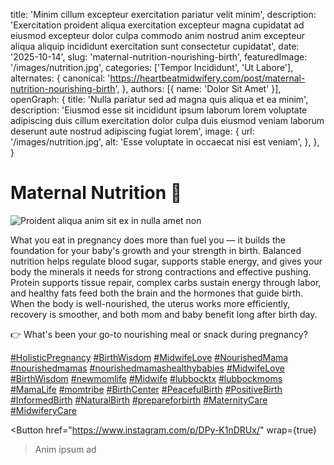 
  title: 'Minim cillum excepteur exercitation pariatur velit minim',
  description: 'Exercitation proident aliqua exercitation excepteur magna cupidatat ad eiusmod excepteur dolor culpa commodo anim nostrud anim excepteur aliqua aliquip incididunt exercitation sunt consectetur cupidatat',
  date: '2025-10-14',
  slug: 'maternal-nutrition-nourishing-birth',
  featuredImage: '/images/nutrition.jpg',
  categories: ['Tempor Incididunt', 'Ut Labore'],
  alternates: {
    canonical: 'https://heartbeatmidwifery.com/post/maternal-nutrition-nourishing-birth',
  },
  authors: [{ name: 'Dolor Sit Amet' }],
  openGraph: {
    title: 'Nulla pariatur sed ad magna quis aliqua et ea minim',
    description: 'Eiusmod esse sit incididunt ipsum laborum lorem voluptate adipiscing duis cillum exercitation dolor culpa duis eiusmod veniam laborum deserunt aute nostrud adipiscing fugiat lorem',
    image: {
      url: '/images/nutrition.jpg',
      alt: 'Esse voluptate in occaecat nisi est veniam',
    },
  },
}

# Maternal Nutrition 🥑

<Image
  src="/images/nutrition.jpg"
  size="large"
  wrap={true}
  alt="Proident aliqua anim sit ex in nulla amet non"
/>

What you eat in pregnancy does more than fuel you — it builds the foundation for your baby's growth and your strength in birth.
Balanced nutrition helps regulate blood sugar, supports stable energy, and gives your body the minerals it needs for strong contractions and effective pushing. Protein supports tissue repair, complex carbs sustain energy through labor, and healthy fats feed both the brain and the hormones that guide birth.
When the body is well-nourished, the uterus works more efficiently, recovery is smoother, and both mom and baby benefit long after birth day.

👉 What's been your go-to nourishing meal or snack during pregnancy?

[#HolisticPregnancy](https://www.instagram.com/explore/tags/holisticpregnancy/) [#BirthWisdom](https://www.instagram.com/explore/tags/birthwisdom/) [#MidwifeLove](https://www.instagram.com/explore/tags/midwifelove/) [#NourishedMama](https://www.instagram.com/explore/tags/nourishedmama/) [#nourishedmamas](https://www.instagram.com/explore/tags/nourishedmamas/) [#nourishedmamashealthybabies](https://www.instagram.com/explore/tags/nourishedmamashealthybabies/) [#MidwifeLove](https://www.instagram.com/explore/tags/midwifelove/) [#BirthWisdom](https://www.instagram.com/explore/tags/birthwisdom/) [#newmomlife](https://www.instagram.com/explore/tags/newmomlife/) [#Midwife](https://www.instagram.com/explore/tags/midwife/) [#lubbocktx](https://www.instagram.com/explore/tags/lubbocktx/) [#lubbockmoms](https://www.instagram.com/explore/tags/lubbockmoms/) [#MamaLife](https://www.instagram.com/explore/tags/mamalife/) [#momtribe](https://www.instagram.com/explore/tags/momtribe/) [#BirthCenter](https://www.instagram.com/explore/tags/birthcenter/) [#PeacefulBirth](https://www.instagram.com/explore/tags/peacefulbirth/) [#PositiveBirth](https://www.instagram.com/explore/tags/positivebirth/) [#InformedBirth](https://www.instagram.com/explore/tags/informedbirth/) [#NaturalBirth](https://www.instagram.com/explore/tags/naturalbirth/) [#prepareforbirth](https://www.instagram.com/explore/tags/prepareforbirth/) [#MaternityCare](https://www.instagram.com/explore/tags/maternitycare/) [#MidwiferyCare](https://www.instagram.com/explore/tags/midwiferycare/)

<Button
  href="https://www.instagram.com/p/DPy-K1nDRUx/"
  wrap={true}
>Anim ipsum ad</Button>
